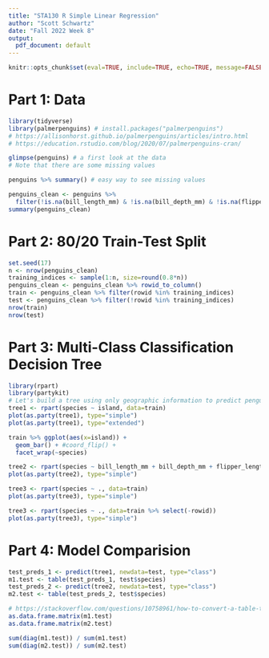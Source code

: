 ```yaml
---
title: "STA130 R Simple Linear Regression"
author: "Scott Schwartz"
date: "Fall 2022 Week 8"
output:
  pdf_document: default
---
```


```r
knitr::opts_chunk$set(eval=TRUE, include=TRUE, echo=TRUE, message=FALSE, error=FALSE)
```

# Part 1: Data

```r
library(tidyverse)
library(palmerpenguins) # install.packages("palmerpenguins")
# https://allisonhorst.github.io/palmerpenguins/articles/intro.html
# https://education.rstudio.com/blog/2020/07/palmerpenguins-cran/
```

```r
glimpse(penguins) # a first look at the data
# Note that there are some missing values
```


```r
penguins %>% summary() # easy way to see missing values
```

```r
penguins_clean <- penguins %>% 
  filter(!is.na(bill_length_mm) & !is.na(bill_depth_mm) & !is.na(flipper_length_mm) & !is.na(body_mass_g))
summary(penguins_clean)
```

# Part 2: 80/20 Train-Test Split

```r
set.seed(17)
n <- nrow(penguins_clean)
training_indices <- sample(1:n, size=round(0.8*n))
penguins_clean <- penguins_clean %>% rowid_to_column()
train <- penguins_clean %>% filter(rowid %in% training_indices)
test <- penguins_clean %>% filter(!rowid %in% training_indices)
nrow(train)
nrow(test)
```

# Part 3: Multi-Class Classification Decision Tree

```r
library(rpart)
library(partykit)
# Let's build a tree using only geographic information to predict penguin species
tree1 <- rpart(species ~ island, data=train)
plot(as.party(tree1), type="simple")
plot(as.party(tree1), type="extended")
```

```r
train %>% ggplot(aes(x=island)) + 
  geom_bar() + #coord_flip() +
  facet_wrap(~species)
```

```r
tree2 <- rpart(species ~ bill_length_mm + bill_depth_mm + flipper_length_mm + body_mass_g, data=train)
plot(as.party(tree2), type="simple")
```

```r
tree3 <- rpart(species ~ ., data=train)
plot(as.party(tree3), type="simple")
```


```r
tree3 <- rpart(species ~ ., data=train %>% select(-rowid))
plot(as.party(tree3), type="simple")
```

# Part 4: Model Comparision

```r
test_preds_1 <- predict(tree1, newdata=test, type="class")
m1.test <- table(test_preds_1, test$species)
test_preds_2 <- predict(tree2, newdata=test, type="class")
m2.test <- table(test_preds_2, test$species)
```

```r
# https://stackoverflow.com/questions/10758961/how-to-convert-a-table-to-a-data-frame
as.data.frame.matrix(m1.test) 
as.data.frame.matrix(m2.test) 
```

```r
sum(diag(m1.test)) / sum(m1.test)
sum(diag(m2.test)) / sum(m2.test)
```